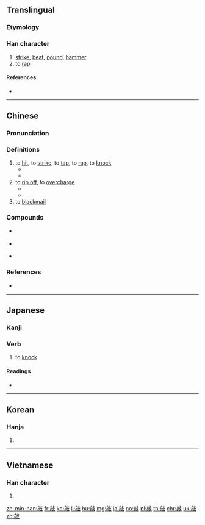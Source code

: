 ==Translingual==

===Etymology===
{{Han compound|高|攴|c1=p|c2=s|ls=psc}}

===Han character===
{{Han char|rn=66|rad=攴|as=10|sn=14|four=01247|canj=YBYE|ids=⿰高攴}}

# [[strike]], [[beat]], [[pound]], [[hammer]]
# to [[rap]]

====References====
* {{Han ref|kx=0474.310|dkj=13337|dj=0828.140|hdz=21471.110|uh=6572|ud=25970|bh=BA56|bd=47702}}

----

==Chinese==
{{zh-forms}}

===Pronunciation===
{{theaji|khà}}
{{zh-pron
|m=qiāo
|c=haau1
|h=pfs=khau
|md=
|mn=khau/khà
|w=
|mc=y
|oc=y
|cat=v
}}

===Definitions===
{{zh-hanzi}}

# to [[hit]], to [[strike]], to [[tap]], to [[rap]], to [[knock]]
#* {{zh-usex|他 '''敲''' 了 門。|He '''knocked''' on the door.}}
#* {{zh-usex|剛剛 '''敲''' 過 了 八點鐘，不 是 嗎？|It has just '''struck''' eight, hasn't it?}}
# to [[rip off]], to [[overcharge]]
#* {{zh-usex|那 家 旅館 '''敲''' 觀光客 的 竹 杠。|That hotel '''rips off''' the tourists.}}
#* {{zh-usex|他們 '''敲''' 了 你 多少 錢？|How much did they screw you for?}}
# to [[blackmail]]

===Compounds===
*{{qualifier|Min Nan}} {{zh-l|敲電話}}
*{{qualifier|Min Nan}} {{zh-l|敲油}}
*{{qualifier|Min Nan}} {{zh-l|敲門}}

===References===
* {{cite web
|url=http://www.mdbg.net/chindict/chindict.php?page=worddict&wdrst=0&wdqb=敲
|title=敲
|work=MDBG English to Chinese dictionary ( Based on CC-CEDICT )
|language=Mandarin/English
|accessdate=2014-02-24}}

----

==Japanese==

===Kanji===
{{ja-kanji|grade=|rs=攴10}}

===Verb===
# to [[knock]]

====Readings====
* {{ja-readings|on=[[こう]] (kō)|kun=[[たたく]] (tataku)}}

----

==Korean==

===Hanja===
{{ko-hanja|hangeul=[[고]], [[교]]|eumhun=|rv=go, gyo|mr=ko, kyo|y=ko, kyo}}

# {{defn|lang=ko|sort=攴10}}

----

==Vietnamese==

===Han character===
{{vi-hantu|[[xao]], [[xào]], [[sao]]|rs=攴10}}

# {{defn|lang=vi|sort=攴10}}

[[zh-min-nan:敲]]
[[fr:敲]]
[[ko:敲]]
[[li:敲]]
[[hu:敲]]
[[mg:敲]]
[[ja:敲]]
[[no:敲]]
[[pl:敲]]
[[th:敲]]
[[chr:敲]]
[[uk:敲]]
[[zh:敲]]
